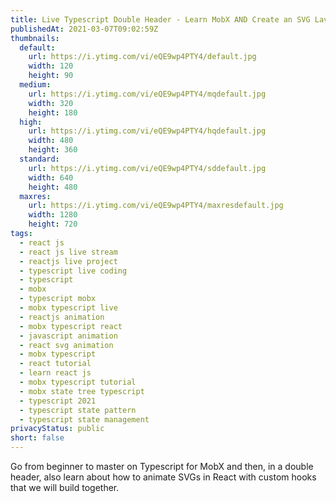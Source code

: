 ```yaml
---
title: Live Typescript Double Header - Learn MobX AND Create an SVG Lava Animation
publishedAt: 2021-03-07T09:02:59Z
thumbnails:
  default:
    url: https://i.ytimg.com/vi/eQE9wp4PTY4/default.jpg
    width: 120
    height: 90
  medium:
    url: https://i.ytimg.com/vi/eQE9wp4PTY4/mqdefault.jpg
    width: 320
    height: 180
  high:
    url: https://i.ytimg.com/vi/eQE9wp4PTY4/hqdefault.jpg
    width: 480
    height: 360
  standard:
    url: https://i.ytimg.com/vi/eQE9wp4PTY4/sddefault.jpg
    width: 640
    height: 480
  maxres:
    url: https://i.ytimg.com/vi/eQE9wp4PTY4/maxresdefault.jpg
    width: 1280
    height: 720
tags:
  - react js
  - react js live stream
  - reactjs live project
  - typescript live coding
  - typescript
  - mobx
  - typescript mobx
  - mobx typescript live
  - reactjs animation
  - mobx typescript react
  - javascript animation
  - react svg animation
  - mobx typescript
  - react tutorial
  - learn react js
  - mobx typescript tutorial
  - mobx state tree typescript
  - typescript 2021
  - typescript state pattern
  - typescript state management
privacyStatus: public
short: false
---
```

  
Go from beginner to master on Typescript for MobX and then, in a double header, also learn about how to animate SVGs in React with custom hooks that we will build together.
